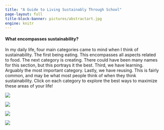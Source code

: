 ```yaml
---
title: "A Guide to Living Sustainably Through School"
page-layout: full
title-block-banner: pictures/abstractart.jpg
engine: knitr
---
```


#### What encompasses sustainability?

In my daily life, four main categories came to mind when I think of sustainability. The first being eating. This encompasses all aspects related to food. The next category is creating. There could have been many names for this section, but this portrays it the best. Third, we have learning. Arguably the most important category. Lastly, we have reusing. This is fairly common, and may be what most people think of when they think sustainability. Click on each category to explore the best ways to maximize these areas of your life!

::: {.card title="Eating"}
[![](pictures/tomatoleafEating.png){fig-align="left"}](https://sustainablyliving.netlify.app/eating)
:::

::: {.card title="Creating"}
[![](pictures/diywallartCreating.png){fig-align="right"}](https://sustainablyliving.netlify.app/creating)
:::

::: {.card title="Reusing"}
[![](pictures/recordflowerwallReusing.png){fig-align="left"}](https://sustainablyliving.netlify.app/reusing)
:::

::: {.card title="Learning"}
[![](pictures/notionLearning.png){fig-align="right"}](https://sustainablyliving.netlify.app/learning)
:::
